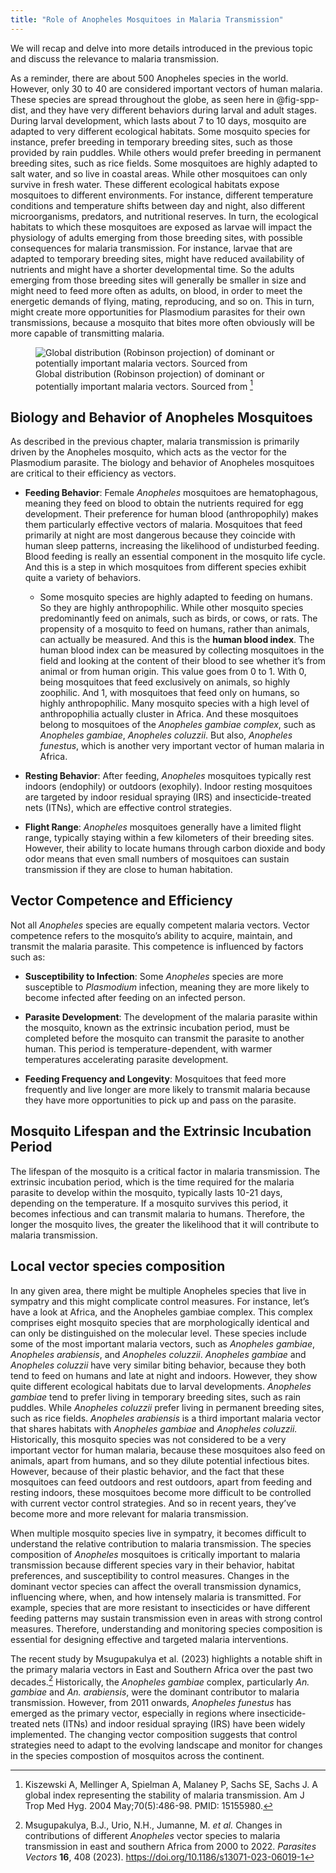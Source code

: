 ```yaml
---
title: "Role of Anopheles Mosquitoes in Malaria Transmission"
---
```


We will recap and delve into more details introduced in the previous topic and discuss the relevance to malaria transmission.

As a reminder, there are about 500 Anopheles species in the world. However, only 30 to 40 are considered important vectors of human malaria. These species are spread throughout the globe, as seen here in @fig-spp-dist, and they have very different behaviors during larval and adult stages. During larval development, which lasts about 7 to 10 days, mosquito are adapted to very different ecological habitats. Some mosquito species for instance, prefer breeding in temporary breeding sites, such as those provided by rain puddles. While others would prefer breeding in permanent breeding sites, such as rice fields. Some mosquitoes are highly adapted to salt water, and so live in coastal areas. While other mosquitoes can only survive in fresh water. These different ecological habitats expose mosquitoes to different environments. For instance, different temperature conditions and temperature shifts between day and night, also different microorganisms, predators, and nutritional reserves. In turn, the ecological habitats to which these mosquitoes are exposed as larvae will impact the physiology of adults emerging from those breeding sites, with possible consequences for malaria transmission. For instance, larvae that are adapted to temporary breeding sites, might have reduced availability of nutrients and might have a shorter developmental time. So the adults emerging from those breeding sites will generally be smaller in size and might need to feed more often as adults, on blood, in order to meet the energetic demands of flying, mating, reproducing, and so on. This in turn, might create more opportunities for Plasmodium parasites for their own transmissions, because a mosquito that bites more often obviously will be more capable of transmitting malaria.

![Global distribution (Robinson projection) of dominant or potentially important malaria vectors. Sourced from [^1]](figures/anopheles-spp-dist-2.png)

[^1]: Kiszewski A, Mellinger A, Spielman A, Malaney P, Sachs SE, Sachs J. A global index representing the stability of malaria transmission. Am J Trop Med Hyg. 2004 May;70(5):486-98. PMID: 15155980.

[^2]: Kiszewski A, Mellinger A, Spielman A, Malaney P, Sachs SE, Sachs J. A global index representing the stability of malaria transmission. Am J Trop Med Hyg. 2004 May;70(5):486-98. PMID: 15155980.

## Biology and Behavior of Anopheles Mosquitoes

As described in the previous chapter, malaria transmission is primarily driven by the Anopheles mosquito, which acts as the vector for the Plasmodium parasite. The biology and behavior of Anopheles mosquitoes are critical to their efficiency as vectors.

-   **Feeding Behavior**: Female *Anopheles* mosquitoes are hematophagous, meaning they feed on blood to obtain the nutrients required for egg development. Their preference for human blood (anthropophily) makes them particularly effective vectors of malaria. Mosquitoes that feed primarily at night are most dangerous because they coincide with human sleep patterns, increasing the likelihood of undisturbed feeding. Blood feeding is really an essential component in the mosquito life cycle. And this is a step in which mosquitoes from different species exhibit quite a variety of behaviors.

    -   Some mosquito species are highly adapted to feeding on humans. So they are highly anthropophilic. While other mosquito species predominantly feed on animals, such as birds, or cows, or rats. The propensity of a mosquito to feed on humans, rather than animals, can actually be measured. And this is the **human blood index**. The human blood index can be measured by collecting mosquitoes in the field and looking at the content of their blood to see whether it's from animal or from human origin. This value goes from 0 to 1. With 0, being mosquitoes that feed exclusively on animals, so highly zoophilic. And 1, with mosquitoes that feed only on humans, so highly anthropophilic. Many mosquito species with a high level of anthropophilia actually cluster in Africa. And these mosquitoes belong to mosquitoes of the *Anopheles gambiae complex*, such as *Anopheles gambiae*, *Anopheles coluzzii*. But also, *Anopheles funestus*, which is another very important vector of human malaria in Africa.

-   **Resting Behavior**: After feeding, *Anopheles* mosquitoes typically rest indoors (endophily) or outdoors (exophily). Indoor resting mosquitoes are targeted by indoor residual spraying (IRS) and insecticide-treated nets (ITNs), which are effective control strategies.

-   **Flight Range**: *Anopheles* mosquitoes generally have a limited flight range, typically staying within a few kilometers of their breeding sites. However, their ability to locate humans through carbon dioxide and body odor means that even small numbers of mosquitoes can sustain transmission if they are close to human habitation.

## Vector Competence and Efficiency

Not all *Anopheles* species are equally competent malaria vectors. Vector competence refers to the mosquito's ability to acquire, maintain, and transmit the malaria parasite. This competence is influenced by factors such as:

-   **Susceptibility to Infection**: Some *Anopheles* species are more susceptible to *Plasmodium* infection, meaning they are more likely to become infected after feeding on an infected person.

-   **Parasite Development**: The development of the malaria parasite within the mosquito, known as the extrinsic incubation period, must be completed before the mosquito can transmit the parasite to another human. This period is temperature-dependent, with warmer temperatures accelerating parasite development.

-   **Feeding Frequency and Longevity**: Mosquitoes that feed more frequently and live longer are more likely to transmit malaria because they have more opportunities to pick up and pass on the parasite.

## Mosquito Lifespan and the Extrinsic Incubation Period

The lifespan of the mosquito is a critical factor in malaria transmission. The extrinsic incubation period, which is the time required for the malaria parasite to develop within the mosquito, typically lasts 10-21 days, depending on the temperature. If a mosquito survives this period, it becomes infectious and can transmit malaria to humans. Therefore, the longer the mosquito lives, the greater the likelihood that it will contribute to malaria transmission.

## Local vector species composition

In any given area, there might be multiple Anopheles species that live in sympatry and this might complicate control measures. For instance, let's have a look at Africa, and the Anopheles gambiae complex. This complex comprises eight mosquito species that are morphologically identical and can only be distinguished on the molecular level. These species include some of the most important malaria vectors, such as *Anopheles gambiae*, *Anopheles arabiensis*, and *Anopheles coluzzii*. *Anopheles gambiae* and *Anopheles coluzzii* have very similar biting behavior, because they both tend to feed on humans and late at night and indoors. However, they show quite different ecological habitats due to larval developments. *Anopheles gambiae* tend to prefer living in temporary breeding sites, such as rain puddles. While *Anopheles coluzzii* prefer living in permanent breeding sites, such as rice fields. *Anopheles arabiensis* is a third important malaria vector that shares habitats with *Anopheles gambiae* and *Anopheles coluzzii.* Historically, this mosquito species was not considered to be a very important vector for human malaria, because these mosquitoes also feed on animals, apart from humans, and so they dilute potential infectious bites. However, because of their plastic behavior, and the fact that these mosquitoes can feed outdoors and rest outdoors, apart from feeding and resting indoors, these mosquitoes become more difficult to be controlled with current vector control strategies. And so in recent years, they've become more and more relevant for malaria transmission.

When multiple mosquito species live in sympatry, it becomes difficult to understand the relative contribution to malaria transmission. The species composition of *Anopheles* mosquitoes is critically important to malaria transmission because different species vary in their behavior, habitat preferences, and susceptibility to control measures. Changes in the dominant vector species can affect the overall transmission dynamics, influencing where, when, and how intensely malaria is transmitted. For example, species that are more resistant to insecticides or have different feeding patterns may sustain transmission even in areas with strong control measures. Therefore, understanding and monitoring species composition is essential for designing effective and targeted malaria interventions.

The recent study by Msugupakulya et al. (2023) highlights a notable shift in the primary malaria vectors in East and Southern Africa over the past two decades.[^3] Historically, the *Anopheles gambiae* complex, particularly *An. gambiae* and *An. arabiensis*, were the dominant contributor to malaria transmission. However, from 2011 onwards, *Anopheles funestus* has emerged as the primary vector, especially in regions where insecticide-treated nets (ITNs) and indoor residual spraying (IRS) have been widely implemented. The changing vector composition suggests that control strategies need to adapt to the evolving landscape and monitor for changes in the species compostion of mosquitos across the continent.

[^3]: Msugupakulya, B.J., Urio, N.H., Jumanne, M. *et al.* Changes in contributions of different *Anopheles* vector species to malaria transmission in east and southern Africa from 2000 to 2022. *Parasites Vectors* **16**, 408 (2023). <https://doi.org/10.1186/s13071-023-06019-1>
